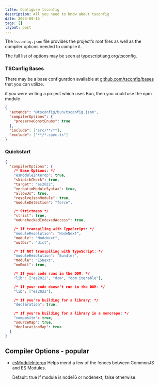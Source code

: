 ```yaml
---
title: Configure tsconfig
description: All you need to know about tsconfig
date: 2023-09-15
tags: []
layout: post
---
```


The `tsconfig.json` file provides the project's root files as well as the compiler options needed to compile it.

The full list of options may be seen at [typescriptlang.org/tsconfig](https://www.typescriptlang.org/tsconfig).

### TSConfig Bases

There may be a base configuration available at [github.com/tsconfig/bases](https://github.com/tsconfig/bases/) that you can utilize.

if you were writing a project which uses Bun, then you could use the npm module

```json
{
  "extends": "@tsconfig/bun/tsconfig.json",
  "compilerOptions": {
    "preserveConstEnums": true
  },
  "include": ["src/**/*"],
  "exclude": ["**/*.spec.ts"]
}
```

### Quickstart

```json
{
  "compilerOptions": {
    /* Base Options: */
    "esModuleInterop": true,
    "skipLibCheck": true,
    "target": "es2022",
    "verbatimModuleSyntax": true,
    "allowJs": true,
    "resolveJsonModule": true,
    "moduleDetection": "force",

    /* Strictness */
    "strict": true,
    "noUncheckedIndexedAccess": true,

    /* If transpiling with TypeScript: */
    "moduleResolution": "NodeNext",
    "module": "NodeNext",
    "outDir": "dist",

    /* If NOT transpiling with TypeScript: */
    "moduleResolution": "Bundler",
    "module": "ESNext",
    "noEmit": true,

    /* If your code runs in the DOM: */
    "lib": ["es2022", "dom", "dom.iterable"],

    /* If your code doesn't run in the DOM: */
    "lib": ["es2022"],

    /* If you're building for a library: */
    "declaration": true,

    /* If you're building for a library in a monorepo: */
    "composite": true,
    "sourceMap": true,
    "declarationMap": true
  }
}
```

## Compiler Options - popular

- [esModuleInterop](https://www.typescriptlang.org/tsconfig#esModuleInterop) Helps mend a few of the fences between CommonJS and ES Modules.

  Default: true if module is node16 or nodenext; false otherwise.
